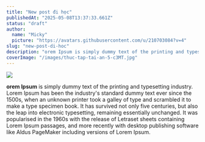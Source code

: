 ```yaml
---
title: "New post đi học"
publishedAt: "2025-05-08T13:37:33.661Z"
status: "draft"
author:
  name: "Micky"
  picture: "https://avatars.githubusercontent.com/u/210703084?v=4"
slug: "new-post-di-hoc"
description: "orem Ipsum is simply dummy text of the printing and typesetting industry. Lorem Ipsum has been the industry's standard dummy text ever since the 1500s, when an unknown printer took a galley of type and scrambled it to make a type specimen book. It has survived not only five centuries, but also the leap into electronic typesetting, remaining essentially unchanged. It was popularised in the 1960s with the release of Letraset sheets containing Lorem Ipsum passages, and more recently with desktop publishing software like Aldus PageMaker including versions of Lorem Ipsum."
coverImage: "/images/thuc-tap-tai-an-5-c3MT.jpg"
---
```



![](/images/thuc-tap-tai-an-A5Nz.jpg)

**orem Ipsum** is simply dummy text of the printing and typesetting industry. Lorem Ipsum has been the industry's standard dummy text ever since the 1500s, when an unknown printer took a galley of type and scrambled it to make a type specimen book. It has survived not only five centuries, but also the leap into electronic typesetting, remaining essentially unchanged. It was popularised in the 1960s with the release of Letraset sheets containing Lorem Ipsum passages, and more recently with desktop publishing software like Aldus PageMaker including versions of Lorem Ipsum.